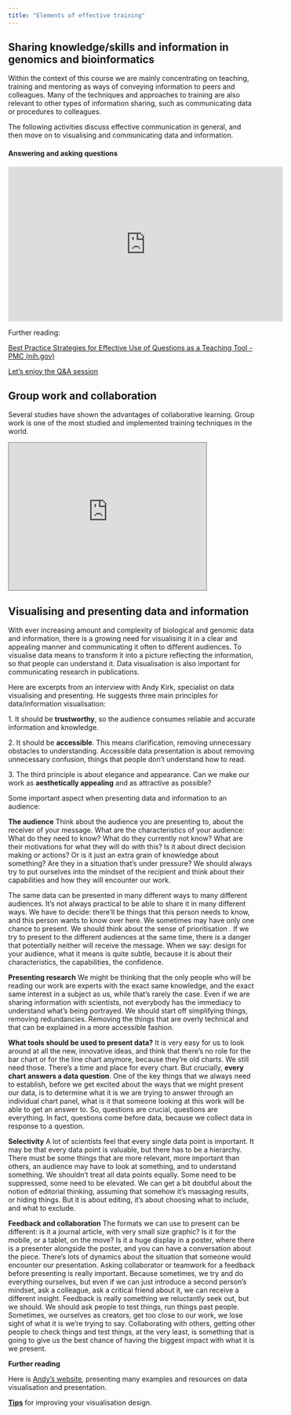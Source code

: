 ```yaml
---
title: "Elements of effective training"
---
```


## Sharing knowledge/skills and information in genomics and bioinformatics

Within the context of this course we are mainly concentrating on teaching, training and mentoring as ways of conveying information to peers and colleagues. Many of the techniques and approaches to training are also relevant to other types of information sharing, such as communicating data or procedures to colleagues. 

The following activities discuss effective communication in general, and then move on to visualising and communicating data and information.

#### **Answering and asking questions**

::: {.video-container}
<iframe width="560" height="315"
  src="https://www.youtube.com/embed/hMlaJpcRrkc"
  title="Answering and asking questions"
  frameborder="0"
  allow="accelerometer; autoplay; clipboard-write; encrypted-media; gyroscope; picture-in-picture"
  allowfullscreen>
</iframe>
:::

Further reading:

[Best Practice Strategies for Effective Use of Questions as a Teaching Tool - PMC (nih.gov)](https://www.ncbi.nlm.nih.gov/pmc/articles/PMC3776909/)

[Let's enjoy the Q&A session](https://www.nig.ac.jp/jimu/soken/courses/OSC/contents/Q&A_e.pdf)

## Group work and collaboration

Several studies have shown the advantages of collaborative learning. Group work is one of the most studied and implemented training techniques in the world.

```{=html}
<iframe style="border: 1px solid #777;" src="https://indd.adobe.com/embed/6b37b1ac-1932-4f91-8969-5ef0d3c20ba0?startpage=1&allowFullscreen=true" width="80%" height="300px"frameborder="0" allowfullscreen=""></iframe>
```

## Visualising and presenting data and information

With ever increasing amount and complexity of biological and genomic data and information, there is a growing need for visualising it in a clear and appealing manner and communicating it often to different audiences. To visualise data means to transform it into a picture reflecting the information, so that people can understand it. Data visualisation is also important for communicating research in publications.  

Here are excerpts from an interview with Andy Kirk, specialist on data visualising and presenting. He suggests three main principles for data/information visualisation:

1\. It should be **trustworthy**, so the audience consumes reliable and accurate information and knowledge.

2\. It should be **accessible**. This means clarification, removing unnecessary obstacles to understanding. Accessible data presentation is about removing unnecessary confusion, things that people don't understand how to read. 

3\. The third principle is about elegance and appearance. Can we make our work as **aesthetically appealing** and as attractive as possible?

Some important aspect when presenting data and information to an audience: 

**The audience** Think about the audience you are presenting to, about the receiver of your message. What are the characteristics of your audience: What do they need to know? What do they currently not know? What are their motivations for what they will do with this? Is it about direct decision making or actions? Or is it just an extra grain of knowledge about something? Are they in a situation that's under pressure? We should always try to put ourselves into the mindset of the recipient and think about their capabilities and how they will encounter our work.\

The same data can be presented in many different ways to many different audiences. It's not always practical to be able to share it in many different ways. We have to decide: there'll be things that this person needs to know, and this person wants to know over here. We sometimes may have only one chance to present. We should think about the sense of prioritisation . If we try to present to the different audiences at the same time, there is a danger that potentially neither will receive the message. When we say: design for your audience, what it means is quite subtle, because it is about their characteristics, the capabilities, the confidence. **\
**

**Presenting research** We might be thinking that the only people who will be reading our work are experts with the exact same knowledge, and the exact same interest in a subject as us, while that's rarely the case. Even if we are sharing information with scientists, not everybody has the immediacy to understand what's being portrayed. We should start off simplifying things, removing redundancies. Removing the things that are overly technical and that can be explained in a more accessible fashion. 

**What tools should be used to present data?** It is very easy for us to look around at all the new, innovative ideas, and think that there's no role for the bar chart or for the line chart anymore, because they're old charts. We still need those. There's a time and place for every chart. But crucially, **every chart answers a data question**. One of the key things that we always need to establish, before we get excited about the ways that we might present our data, is to determine what it is we are trying to answer through an individual chart panel, what is it that someone looking at this work will be able to get an answer to. So, questions are crucial, questions are everything. In fact, questions come before data, because we collect data in response to a question.

**Selectivity** A lot of scientists feel that every single data point is important. It may be that every data point is valuable, but there has to be a hierarchy. There must be some things that are more relevant, more important than others, an audience may have to look at something, and to understand something. We shouldn't treat all data points equally. Some need to be suppressed, some need to be elevated. We can get a bit doubtful about the notion of editorial thinking, assuming that somehow it's massaging results, or hiding things. But it is about editing, it's about choosing what to include, and what to exclude.

**Feedback and collaboration** The formats we can use to present can be different: is it a journal article, with very small size graphic? Is it for the mobile, or a tablet, on the move? Is it a huge display in a poster, where there is a presenter alongside the poster, and you can have a conversation about the piece. There's lots of dynamics about the situation that someone would encounter our presentation. Asking collaborator or teamwork for a feedback before presenting is really important. Because sometimes, we try and do everything ourselves, but even if we can just introduce a second person's mindset, ask a colleague, ask a critical friend about it, we can receive a different insight. Feedback is really something we reluctantly seek out, but we should. We should ask people to test things, run things past people. Sometimes, we ourselves as creators, get too close to our work, we lose sight of what it is we're trying to say. Collaborating with others, getting other people to check things and test things, at the very least, is something that is going to give us the best chance of having the biggest impact with what it is we present.

**Further reading**

Here is [Andy's website](https://www.visualisingdata.com/resources/), presenting many examples and resources on data visualisation and presentation. 

[**Tips**](https://www.visualisingdata.com/2016/03/little-visualisation-design/) for improving your visualisation design.
